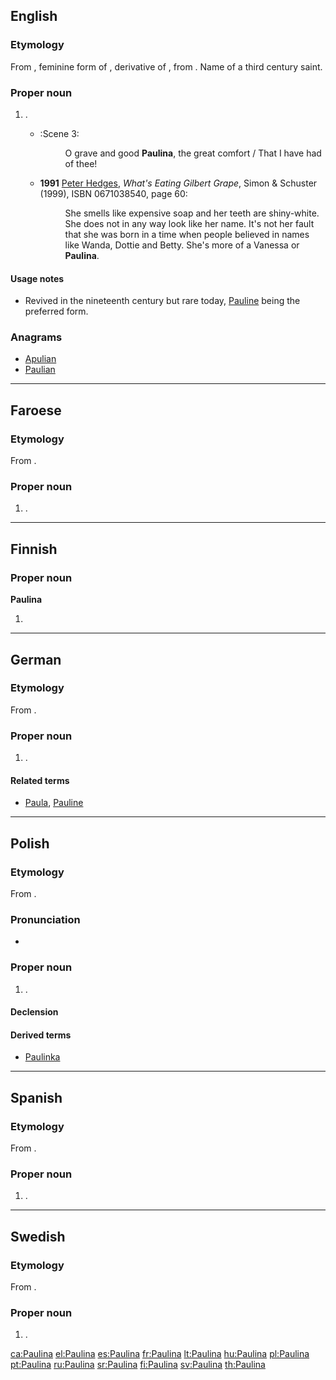 {{also|Paulīna}}
==English==

===Etymology===
From {{etyl|la|en}} {{term|Paulina|lang=la}}, feminine form of {{term|Paulinus|lang=la}}, derivative of {{term|Paulus|lang=la}}, from   {{term|paulus||small|lang=la}}. Name of a third century saint.

===Proper noun===
{{en-proper noun}}

# {{given name|female|from=Latin}}.
#* {{RQ:Shakespeare Winter|V}}:Scene 3:
#*: O grave and good '''Paulina''', the great comfort / That I have had of thee!
#* '''1991''' [[w:Peter Hedges|Peter Hedges]], ''What's Eating Gilbert Grape'', Simon & Schuster (1999), ISBN 0671038540, page 60:
#*: She smells like expensive soap and her teeth are shiny-white. She does not in any way look like her name. It's not her fault that she was born in a time when people believed in names like Wanda, Dottie and Betty. She's more of a Vanessa or '''Paulina'''.

====Usage notes====
* Revived in the nineteenth century but rare today, [[Pauline]] being the preferred form.

===Anagrams===
* [[Apulian#English|Apulian]]
* [[Paulian#English|Paulian]]

----

== Faroese ==

===Etymology===
From {{etyl|la|fo}} {{term|Paulina|lang=la}}.

===Proper noun===
{{head|fo|proper noun}}

# {{given name|female|lang=fo}}.

----

==Finnish==

===Proper noun===
'''Paulina'''

# {{fi-form of|type=proper noun|case=essive|pl=singular|Pauli}}

----

==German==

===Etymology===
From {{etyl|la|de}} {{term|Paulina|lang=la}}.

===Proper noun===
{{head|de|proper noun}}

# {{given name|female|lang=de}}.

====Related terms====
* [[Paula]], [[Pauline]]

----

==Polish==

===Etymology===
From {{etyl|la|pl}} {{term|Paulina|lang=la}}.

===Pronunciation===
* {{audio|Pl-Paulina.ogg|Audio|lang=pl}}

===Proper noun===
{{head|pl|proper noun|g=f}}

# {{given name|female|lang=pl}}.

====Declension====
{{pl-decl-noun-f|Pauli|n}}

====Derived terms====
* [[Paulinka]]

----

==Spanish==

===Etymology===
From {{etyl|la|es}} {{term|Paulina|lang=la}}.

===Proper noun===
{{es-proper noun|f}}

# {{given name|female|lang=es}}.

----

==Swedish==

===Etymology===
From {{etyl|la|sv}} {{term|Paulina|lang=la}}.

===Proper noun===
{{head|sv|proper noun}}

# {{given name|female|lang=sv}}.

[[ca:Paulina]]
[[el:Paulina]]
[[es:Paulina]]
[[fr:Paulina]]
[[lt:Paulina]]
[[hu:Paulina]]
[[pl:Paulina]]
[[pt:Paulina]]
[[ru:Paulina]]
[[sr:Paulina]]
[[fi:Paulina]]
[[sv:Paulina]]
[[th:Paulina]]